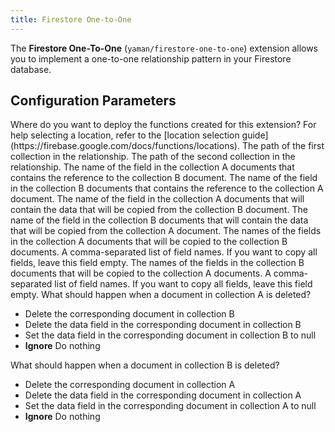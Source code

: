 ```yaml
---
title: Firestore One-to-One
---
```


The **Firestore One-To-One** (`yaman/firestore-one-to-one`) extension allows you to implement a one-to-one relationship pattern in your Firestore database.

## Configuration Parameters

<AccordionGroup>
  <Accordion title="Location">
    Where do you want to deploy the functions created for this extension? For
    help selecting a location, refer to the [location selection
    guide](https://firebase.google.com/docs/functions/locations).
  </Accordion>
  <Accordion title="Collection-A Path">
    The path of the first collection in the relationship.
  </Accordion>
  <Accordion title="Collection-B Path">
    The path of the second collection in the relationship.
  </Accordion>
  <Accordion title="Collection-A Ref Field Name">
    The name of the field in the collection A documents that contains the
    reference to the collection B document.
  </Accordion>
  <Accordion title="Collection-B Ref Field Name">
    The name of the field in the collection B documents that contains the
    reference to the collection A document.
  </Accordion>
  <Accordion title="Collection-A Data Field Name">
    The name of the field in the collection A documents that will contain the
    data that will be copied from the collection B document.
  </Accordion>
  <Accordion title="Collection-B Data Field Name">
    The name of the field in the collection B documents that will contain the
    data that will be copied from the collection A document.
  </Accordion>
  <Accordion title="Fields to Copy from A to B">
    The names of the fields in the collection A documents that will be copied to
    the collection B documents. A comma-separated list of field names. If you
    want to copy all fields, leave this field empty.
  </Accordion>
  <Accordion title="Fields to Copy from B to A">
    The names of the fields in the collection B documents that will be copied to
    the collection A documents. A comma-separated list of field names. If you
    want to copy all fields, leave this field empty.
  </Accordion>
  <Accordion title="Collection-A Deletion Behavior">
    What should happen when a document in collection A is deleted?
    <ul>
      <li>Delete the corresponding document in collection B</li>
      <li>
        Delete the data field in the corresponding document in collection B
      </li>
      <li>
        Set the data field in the corresponding document in collection B to null
      </li>
      <li>
        <strong>Ignore</strong> Do nothing
      </li>
    </ul>
  </Accordion>
  <Accordion title="Collection-B Deletion Behavior">
    What should happen when a document in collection B is deleted?
    <ul>
      <li>Delete the corresponding document in collection A</li>
      <li>
        Delete the data field in the corresponding document in collection A
      </li>
      <li>
        Set the data field in the corresponding document in collection A to null
      </li>
      <li>
        <strong>Ignore</strong> Do nothing
      </li>
    </ul>
  </Accordion>
</AccordionGroup>

